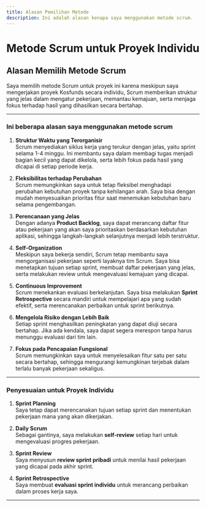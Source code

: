 ```yaml
---
title: Alasan Pemilihan Metode
description: Ini adalah alasan kenapa saya menggunakan metode scrum.
---
```


# **Metode Scrum untuk Proyek Individu**

## **Alasan Memilih Metode Scrum**

Saya memilih metode Scrum untuk proyek ini karena meskipun saya mengerjakan proyek Kosfunds secara individu, Scrum memberikan struktur yang jelas dalam mengatur pekerjaan, memantau kemajuan, serta menjaga fokus terhadap hasil yang dihasilkan secara bertahap.

---

### **Ini beberapa alasan saya menggunakan metode scrum**

1. **Struktur Waktu yang Terorganisir**  
   Scrum menyediakan siklus kerja yang terukur dengan jelas, yaitu sprint selama 1-4 minggu. Ini membantu saya dalam membagi tugas menjadi bagian kecil yang dapat dikelola, serta lebih fokus pada hasil yang dicapai di setiap periode kerja.

2. **Fleksibilitas terhadap Perubahan**  
   Scrum memungkinkan saya untuk tetap fleksibel menghadapi perubahan kebutuhan proyek tanpa kehilangan arah. Saya bisa dengan mudah menyesuaikan prioritas fitur saat menemukan kebutuhan baru selama pengembangan.

3. **Perencanaan yang Jelas**  
   Dengan adanya **Product Backlog**, saya dapat merancang daftar fitur atau pekerjaan yang akan saya prioritaskan berdasarkan kebutuhan aplikasi, sehingga langkah-langkah selanjutnya menjadi lebih terstruktur.

4. **Self-Organization**  
   Meskipun saya bekerja sendiri, Scrum tetap membantu saya mengorganisasi pekerjaan seperti layaknya tim Scrum. Saya bisa menetapkan tujuan setiap sprint, membuat daftar pekerjaan yang jelas, serta melakukan review untuk mengevaluasi kemajuan yang dicapai.

5. **Continuous Improvement**  
   Scrum menekankan evaluasi berkelanjutan. Saya bisa melakukan **Sprint Retrospective** secara mandiri untuk mempelajari apa yang sudah efektif, serta merencanakan perbaikan untuk sprint berikutnya.

6. **Mengelola Risiko dengan Lebih Baik**  
   Setiap sprint menghasilkan peningkatan yang dapat diuji secara bertahap. Jika ada kendala, saya dapat segera merespon tanpa harus menunggu evaluasi dari tim lain.

7. **Fokus pada Pencapaian Fungsional**  
   Scrum memungkinkan saya untuk menyelesaikan fitur satu per satu secara bertahap, sehingga mengurangi kemungkinan terjebak dalam terlalu banyak pekerjaan sekaligus.

---

### **Penyesuaian untuk Proyek Individu**

1. **Sprint Planning**  
   Saya tetap dapat merencanakan tujuan setiap sprint dan menentukan pekerjaan mana yang akan dikerjakan.

2. **Daily Scrum**  
   Sebagai gantinya, saya melakukan **self-review** setiap hari untuk mengevaluasi progres pekerjaan.

3. **Sprint Review**  
   Saya menyusun **review sprint pribadi** untuk menilai hasil pekerjaan yang dicapai pada akhir sprint.

4. **Sprint Retrospective**  
   Saya membuat **evaluasi sprint individu** untuk merancang perbaikan dalam proses kerja saya.

---

